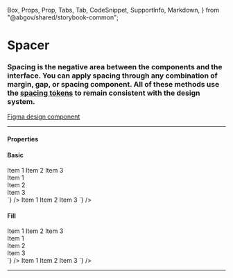   Box,
  Props,
  Prop,
  Tabs,
  Tab,
  CodeSnippet,
  SupportInfo,
  Markdown,
} from "@abgov/shared/storybook-common";

<Meta title="Utility/Spacer" />

# Spacer

### Spacing is the negative area between the components and the interface. You can apply spacing through any combination of margin, gap, or spacing component. All of these methods use the [spacing tokens](https://goa-dio.atlassian.net/wiki/spaces/DS/pages/2261745761/Design+Tokens#Spacing) to remain consistent with the design system.

[Figma design component](https://www.figma.com/file/???)

---

#### Properties

<Props>
  <Prop
    name="hSpacing"
    type="fill | none | 3xs | 2xs | xs | s | m | l | xl | 2xl | 3xl"
    description="Horizontal spacing"
    defaultValue="none"
  />
  <Prop
    name="vSpacing"
    type="none | 3xs | 2xs | xs | s | m | l | xl | 2xl | 3xl"
    description="Vertical spacing"
    defaultValue="none"
  />
</Props>

#### Basic

<Story name="Basic">
  <GoABlock>
    <Box>Item 1</Box>
    <GoASpacer hSpacing="m" />
    <Box>Item 2</Box>
    <GoASpacer hSpacing="m" />
    <Box>Item 3</Box>
  </GoABlock>
</Story>

<Tabs>
  <Tab label="Angular">
    <CodeSnippet
      lang="html"
      code={`
      <goa-block>
        <div>Item 1</div>
        <goa-spacer hSpacing="m"></goa-spacer>
        <div>Item 2</div>
        <goa-spacer hSpacing="m"></goa-spacer>
        <div>Item 3</div>
      </goa-block>
    `}
    />
  </Tab>
  <Tab label="React">
    <CodeSnippet
      lang="tsx"
      code={`
      <GoABlock>
        <Box>Item 1</Box>
        <GoASpacer hSpacing="m" />
        <Box>Item 2</Box>
        <GoASpacer hSpacing="m" />
        <Box>Item 3</Box>
      </GoABlock>
    `}
    />
  </Tab>
</Tabs>

#### Fill

<Story name="Fill">
  <GoABlock>
    <Box>Item 1</Box>
    <GoASpacer hSpacing="s" />
    <Box>Item 2</Box>
    <GoASpacer hSpacing="fill" />
    <Box>Item 3</Box>
  </GoABlock>
</Story>

<Tabs>
  <Tab label="Angular">
    <CodeSnippet
      lang="html"
      code={`
      <goa-block>
        <div>Item 1</div>
        <goa-spacer hSpacing="m"></goa-spacer>
        <div>Item 2</div>
        <goa-spacer hSpacing="fill"></goa-spacer>
        <div>Item 3</div>
      </goa-block>
    `}
    />
  </Tab>
  <Tab label="React">
    <CodeSnippet
      lang="tsx"
      code={`
      <GoABlock>
        <Box>Item 1</Box>
        <GoASpacer hSpacing="m" />
        <Box>Item 2</Box>
        <GoASpacer hSpacing="fill" />
        <Box>Item 3</Box>
      </GoABlock>
    `}
    />
  </Tab>
</Tabs>

---

<SupportInfo />
